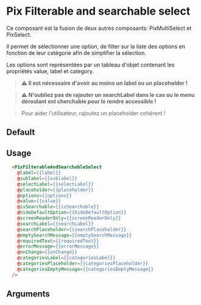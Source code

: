
<Meta
  title="Form/Filterable and searchable select"
  component="PixFilterableAndSearchableSelect"
  argTypes={stories.argTypes}
/>

# Pix Filterable and searchable select

Ce composant est la fusion de deux autres composants: PixMultiSelect et PixSelect.

Il permet de sélectionner une option, de filter sur la liste des options en fonction de leur catégorie afin de simplifier la sélection.

Les options sont représentées par un tableau d'objet contenant les propriétés value, label et category.

> **⚠️** __Il est nécessaire d'avoir au moins un label ou un placeholder !__

> **⚠️** __N'oubliez pas de rajouter un searchLabel dans le cas ou le menu déroulant est cherchable pour le rendre accessible !__

> Pour aider l'utilisateur, rajoutez un placeholder cohérent !

## Default

<Canvas>
  <Story name="Default" story={stories.Default} />
</Canvas>

## Usage

```html
  <PixFilterableAndSearchableSelect
    @label={{label}}
    @sublabel={{sublabel}}
    @selectLabel={{selectLabel}}
    @placeholder={{placeholder}}
    @options={{options}}
    @value={{value}}
    @isSearchable={{isSearchable}}
    @hideDefaultOption={{hideDefaultOption}}
    @screenReaderOnly={{screenReaderOnly}}
    @searchLabel={{searchLabel}}
    @searchPlaceholder={{searchPlaceholder}}
    @emptySearchMessage={{emptySearchMessage}}
    @requiredText={{requiredText}}
    @errorMessage={{errorMessage}}
    @onChange={{onChange}}
    @categoriesLabel={{categoriesLabel}}
    @categoriesPlaceholder={{categoriesPlaceholder}}
    @categoriesEmptyMessage={{categoriesEmptyMessage}}
  />
```

## Arguments

<ArgsTable story="Default" />